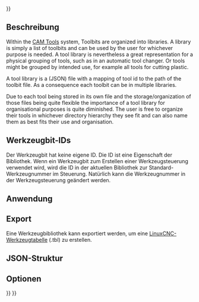 <languages/>
{{UnfinishedDocu{{#translation:}}}}

{{Docnav
|[[CAM_ToolBit/de|Werkzeugbit]]
|[[CAM_ToolController/de|Werkzeugsteuerung]]
|[[CAM_Workbench/de|CAM]]
|IconL=
|IconR=
|IconC=Workbench_CAM.svg
}}

{{TOCright}}

<span id="Description"></span>
==Beschreibung==

Within the [[CAM_Tools|CAM Tools]] system, Toolbits are organized into libraries. A library is simply a list of toolbits and can be used by the user for whichever purpose is needed. A tool library is nevertheless a great representation for a physical grouping of tools, such as in an automatic tool changer.  Or tools might be grouped by intended use, for example all tools for cutting plastic.

A tool library is a (JSON) file with a mapping of tool id to the path of the toolbit file. As a consequence each toolbit can be in multiple libraries. 

Due to each tool being stored in its own file and the storage/organization of those files being quite flexible the importance of a tool library for organisational purposes is quite diminished. The user is free to organize their tools in whichever directory hierarchy they see fit and can also name them as best fits their use and organisation. 

<span id="Toolbit_IDs"></span>
== Werkzeugbit-IDs ==

Der Werkzeugbit hat keine eigene ID. Die ID ist eine Eigenschaft der Bibliothek.  Wenn ein Werkzeugbit zum Erstellen einer Werkzeugsteuerung verwendet wird, wird die ID in der aktuellen Bibliothek zur Standard-Werkzeugnummer im Steuerung.  Natürlich kann die Werkzeugnummer in der Werkzeugsteuerung geändert werden.

<span id="Usage"></span>
==Anwendung==

== Export ==

Eine Werkzeugbibliothek kann exportiert werden, um eine [http://wiki.linuxcnc.org/cgi-bin/wiki.pl?ToolTable LinuxCNC-Werkzeugtabelle] (.tbl) zu erstellen.

<span id="JSON_Structure"></span>
== JSON-Struktur ==

{{Code|
{
  "tools": [
    {
      "nr": 1,
      "path": "t1.fctb"
    },
    {
      "nr": 2,
      "path": "t2.fctb"
    },
    {
      "nr": 3,
      "path": "t3.fctb"
    }
  ],
  "version": 1
}
}}

<span id="Options"></span>
==Optionen==


{{Docnav
|[[CAM_ToolBit/de|Werkzeugbit]]
|[[CAM_ToolController/de|Werkzeugsteuerung]]
|[[CAM_Workbench/de|CAM]]
|IconL=
|IconR=
|IconC=Workbench_CAM.svg
}}

{{CAM_Tools_navi{{#translation:}}}}
{{Userdocnavi{{#translation:}}}}